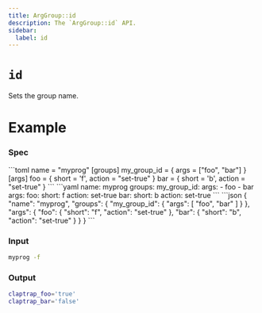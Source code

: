 ```yaml
---
title: ArgGroup::id
description: The `ArgGroup::id` API.
sidebar:
  label: id
---
```



# `id` <LinkButton href="https://docs.rs/clap/latest/clap/struct.ArgGroup.html#method.id" icon="open-book" variant="minimal"></LinkButton>

<Badge text="since 0.1.0" size="small" />

Sets the group name.

# Example

### Spec

<Tabs syncKey="format">
  <TabItem label="TOML">
```toml
name = "myprog"
[groups]
my_group_id = { args = ["foo", "bar"] }
[args]
foo = { short = 'f', action = "set-true" }
bar = { short = 'b', action = "set-true" }
```
  </TabItem>
  <TabItem label="YAML">
```yaml
name: myprog
groups:
  my_group_id:
    args:
    - foo
    - bar
args:
  foo:
    short: f
    action: set-true
  bar:
    short: b
    action: set-true
```
  </TabItem>
  <TabItem label="JSON">
```json
{
  "name": "myprog",
  "groups": {
    "my_group_id": {
      "args": [
        "foo",
        "bar"
      ]
    }
  },
  "args": {
    "foo": {
      "short": "f",
      "action": "set-true"
    },
    "bar": {
      "short": "b",
      "action": "set-true"
    }
  }
}
```
  </TabItem>
</Tabs>

### Input

```bash
myprog -f
```

### Output

```bash
claptrap_foo='true'
claptrap_bar='false'
```

